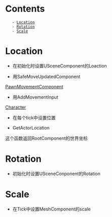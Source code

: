 = Contents =
    - [[#Location|Location]]
    - [[#Rotation|Rotation]]
    - [[#Scale|Scale]]





= Location =
* 在初始化时设置USceneComponent的Loaction
{{{class="brush:c++"
	SceneComponent->SetRelativeLocation(FVector(200f, 200f, 200f));
}}}

* 用SafeMoveUpdatedComponent
[[PawnMovementComponent]]

* 用AddMovementInput
[[Character]]

* 在每个tick中设置位置
{{{class="brush:c++"
	void AMyPawn::Tick( float DeltaTime )
	{
		if (!CurrentVelocity.IsZero()) {
			FVector NewLocation = GetActorLocation() + (CurrentVelocity * DeltaTime);
			SetActorLocation(NewLocation);
		}
	}

	void AMyPawn::SetupPlayerInputComponent(class UInputComponent* InputComponent)
	{
		InputComponent->BindAxis("MoveForward", this, &AMyPawn::MoveForward);
		InputComponent->BindAxis("MoveRight", this, &AMyPawn::MoveRight);
	}

	void AMyPawn::MoveForward(float AxisValue) {
		CurrentVelocity.X = FMath::Clamp(AxisValue, -1.0f, 1.0f) * 100.0f;
	}
	void AMyPawn::MoveRight(float AxisValue) {
		CurrentVelocity.Y = FMath::Clamp(AxisValue, -1.0f, 1.0f) * 100.0f;
	}
}}}

* GetActorLocation
这个函数返回RootComponent的世界坐标

= Rotation =
* 初始化时设置USceneConponent的Rotation
{{{class="brush:c++"
	SceneComponent->SetRelativeRotation(FRotator(45.0f, 0.0f, 250.0f));
}}}




= Scale =
* 在Tick中设置MeshComponent的scale
{{{class="brush:c++"
	void AMyPawn::Tick( float DeltaTime ) {
		float CurrentScale = USceneComponent->GetComponentScale().X;
		if (bGrowing) {
			// Grow to double size over the course of one second
			CurrentScale += DeltaTime;
		} else {
			// Shrink half as fast as we grow
			CurrentScale -= (DeltaTime * 0.5f);
		}
		// Make sure we never drop below our starting size, or increase past double size.
		CurrentScale = FMath::Clamp(CurrentScale, 1.0f, 2.0f);
		USceneComponent->SetWorldScale3D(FVector(CurrentScale));
	}
}}}


